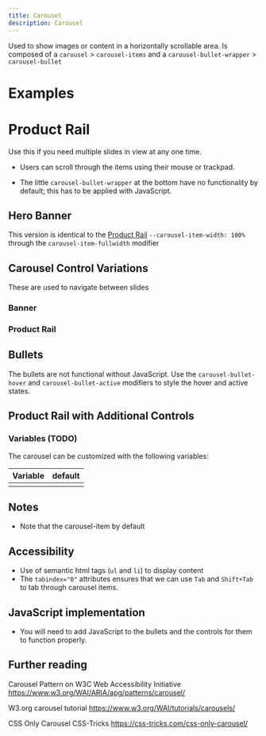 ```yaml
---
title: Carousel
description: Carousel
---
```



Used to show images or content in a horizontally scrollable area. Is composed of a `carousel` > `carousel-items` and a `carousel-bullet-wrapper` > `carousel-bullet`

# Examples

# Product Rail

Use this if you need multiple slides in view at any one time.

<ShowComponent filePath="./src/components/carousel/ProductRail.html">
  <ProductRail />
</ShowComponent>

- Users can scroll through the items using their mouse or trackpad.

- The little `carousel-bullet-wrapper` at the bottom have no functionality by default; this has to be applied with JavaScript.

## Hero Banner

<ShowComponent filePath="./src/components/carousel/Banner.html">
  <Carousel />
</ShowComponent>

This version is identical to the [Product Rail](<#Product Rail>) `--carousel-item-width: 100%` through the `carousel-item-fullwidth` modifier

## Carousel Control Variations

These are used to navigate between slides

<ShowComponent filePath="./src/components/carousel/CarouselControls.html">
  <CarouselControls />
</ShowComponent>

### Banner

<ShowComponent filePath="./src/components/carousel/CarouselControls_Banner.html">
  <CarouselControls_Banner />
</ShowComponent>

### Product Rail

<ShowComponent filePath="./src/components/carousel/CarouselControls_ProductRail.html">
  <CarouselControls_ProductRail />
</ShowComponent>

## Bullets

The bullets are not functional without JavaScript. Use the `carousel-bullet-hover` and `carousel-bullet-active` modifiers to style the hover and active states.

<ShowComponent filePath="./src/components/carousel/CarouselBullets.html">
  <Bullets />
</ShowComponent>

## Product Rail with Additional Controls

<ShowComponent filePath="./src/components/carousel/CarouselControls_ProductRail_Additional.html">
  <CarouselControls_ProductRail_Additional />
</ShowComponent>

### Variables (TODO)

The carousel can be customized with the following variables:

| Variable | default |
| -------- | ------- |
|          |         |

## Notes

- Note that the carousel-item by default

## Accessibility

- Use of semantic html tags (`ul` and `li`) to display content
- The `tabindex="0"` attributes ensures that we can use `Tab` and `Shift+Tab` to tab through carousel items.

## JavaScript implementation

- You will need to add JavaScript to the bullets and the controls for them to function properly.

## Further reading

Carousel Pattern on W3C Web Accessibility Initiative
https://www.w3.org/WAI/ARIA/apg/patterns/carousel/

W3.org carousel tutorial
https://www.w3.org/WAI/tutorials/carousels/

CSS Only Carousel CSS-Tricks
https://css-tricks.com/css-only-carousel/
